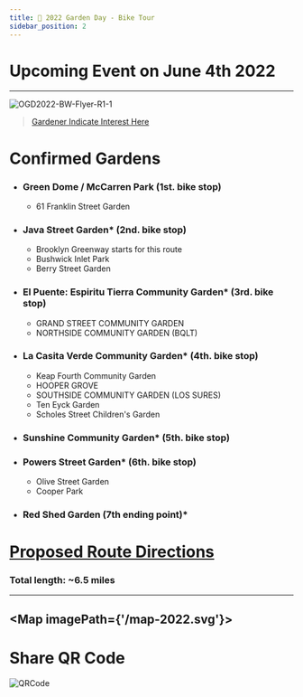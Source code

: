 ```yaml
---
title: 📅 2022 Garden Day - Bike Tour
sidebar_position: 2
---
```

# Upcoming Event on June 4th 2022 
---

![OGD2022-BW-Flyer-R1-_1_](https://user-images.githubusercontent.com/22154417/161403097-76a5e3a6-8f1f-46e1-93e9-b3c517ae6390.png)

> [Gardener Indicate Interest Here](https://docs.google.com/forms/d/e/1FAIpQLSdQ9Zseb1n3AU3Oep4GbkspgEc8hbi9WxOAlnr3p7L8kblpRA/viewform)

# Confirmed Gardens

+ ### Green Dome / McCarren Park (1st. bike stop)
    + 61 Franklin Street Garden
+ ### Java Street Garden* (2nd. bike stop)
    + Brooklyn Greenway starts for this route 
    + Bushwick Inlet Park
    + Berry Street Garden 
+ ### El Puente: Espiritu Tierra Community Garden*  (3rd. bike stop)
    + GRAND STREET COMMUNITY GARDEN
    + NORTHSIDE COMMUNITY GARDEN (BQLT)
+ ### La Casita Verde Community Garden* (4th. bike stop)
    + Keap Fourth Community Garden
    + HOOPER GROVE
    + SOUTHSIDE COMMUNITY GARDEN (LOS SURES)
    + Ten Eyck Garden
    + Scholes Street Children's Garden
+ ### Sunshine Community Garden* (5th. bike stop)
+ ### Powers Street Garden* (6th. bike stop)
    + Olive Street Garden 
    + Cooper Park 
+ ### Red Shed Garden (7th ending point)*

# [Proposed Route Directions](https://www.google.com/maps/@40.7157659,-73.9608142,14z/data=!4m2!6m1!1s17nYSWAgDGQOHC7chBfvalj1UAhuKJMlj?authuser=1)
### Total length: ~6.5 miles 

---

<Map imagePath={'/map-2022.svg'}>
    <GreenDome/>
    <Franklin/>
    <BrooklynGreenway/>
    <JavaSt/>
    <BushwickInlet/>
    <NorthsideComm />
    <GrandSt/>
    <BerrySt/>
    <ElPuente/>
    <KeapFourth/>
    <LaCasita/>
    <HooperGrove/>
    <SouthsideCommunityGarden/>
    <TenEyck/>
    <Scholes/>
    <Sunshine/>
    <Olive/>
    <Powers/>
    <Cooperpark/>
    <RedShed/>
</Map>
---

# Share QR Code
![QRCode](/ShareQR2022.png)




